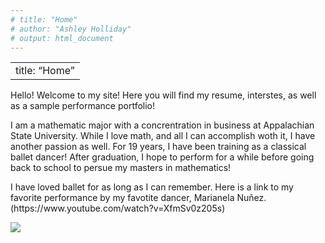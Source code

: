 ```yaml
---
# title: "Home"
# author: "Ashley Holliday"
# output: html_document
---
```

---
title: "Home"
---


Hello! Welcome to my site! Here you will find my resume, interstes, as well as a sample performance portfolio!

I am a mathematic major with a concrentration in business at Appalachian State University. While I love math, and all I can accomplish woth it, I have another passion as well. For 19 years, I have been training as a classical ballet dancer! After graduation, I hope to perform for a while before going back to school to persue my masters in mathematics!

I have loved ballet for as long as I can remember. Here is a link to my favorite performance by my favotite dancer, Marianela Nuñez.
(https://www.youtube.com/watch?v=XfmSv0z205s)




![](https://raw.githubusercontent.com/hollidaya/hollidaya.github.io/8f568387c7422bca932024b4e88bf8c17dd57824/IMG_0720-1.jpeg)


